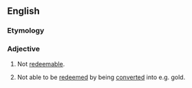 ==English==

===Etymology===
{{prefix|en|non|redeemable}}

===Adjective===
{{en-adj|-}}

# Not [[redeemable]].
# {{lb|en|finances}} Not able to be [[redeem]]ed by being [[convert]]ed into e.g. gold.